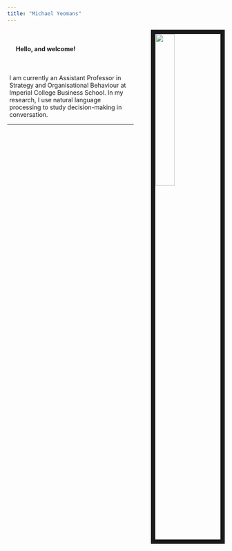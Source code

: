 ```yaml
---
title: "Michael Yeomans"
---
```

<link rel="stylesheet" href="styles.css" type="text/css">

<img src="images/mikeface.jpg" style="width:30%; border:10px solid; margin-right: 0px; margin-left: 40px" align="right">
<br/>
<h4 style="margin-left: 20px">Hello, and welcome!</h4>
<br/>
<div style="margin-left: 5px">

I am currently an Assistant Professor in Strategy and Organisational Behaviour at Imperial College Business School. In my research, I use natural language processing to study decision-making in conversation.

</div>
***
